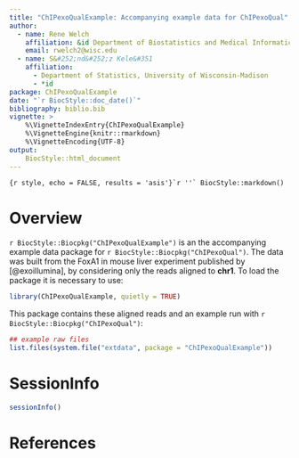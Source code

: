 ```yaml
---
title: "ChIPexoQualExample: Accompanying example data for ChIPexoQual"
author:
  - name: Rene Welch
    affiliation: &id Department of Biostatistics and Medical Informatics, University of Wisconsin-Madison
    email: rwelch2@wisc.edu
  - name: S&#252;nd&#252;z Kele&#351
    affiliation:
      - Department of Statistics, University of Wisconsin-Madison
      - *id
package: ChIPexoQualExample
date: "`r BiocStyle::doc_date()`"
bibliography: biblio.bib     
vignette: >
    %\VignetteIndexEntry{ChIPexoQualExample}
    %\VignetteEngine{knitr::rmarkdown}
    %\VignetteEncoding{UTF-8}
output:
    BiocStyle::html_document    
---
```


```{r style, echo = FALSE, results = 'asis'}`r ''`
BiocStyle::markdown()
```

<meta http-equiv="content-type" content="text/html;charset=utf-8" />

# Overview

`r BiocStyle::Biocpkg("ChIPexoQualExample")` is an the accompanying example data package for `r BiocStyle::Biocpkg("ChIPexoQual")`. The data was built from the FoxA1 in mouse liver experiment published by [@exoillumina], by considering only the reads aligned to **chr1**. To load the package it is necessary to use:

```r
library(ChIPexoQualExample, quietly = TRUE)
```

This package contains these aligned reads and an example run with `r BiocStyle::Biocpkg("ChIPexoQual")`:

```r
## example raw files
list.files(system.file("extdata", package = "ChIPexoQualExample"))

```


# SessionInfo

```r
sessionInfo()
```

# References

